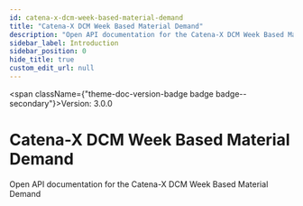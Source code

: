 ```yaml
---
id: catena-x-dcm-week-based-material-demand
title: "Catena-X DCM Week Based Material Demand"
description: "Open API documentation for the Catena-X DCM Week Based Material Demand"
sidebar_label: Introduction
sidebar_position: 0
hide_title: true
custom_edit_url: null
---
```



<span className={"theme-doc-version-badge badge badge--secondary"}>Version: 3.0.0</span>

# Catena-X DCM Week Based Material Demand



Open API documentation for the Catena-X DCM Week Based Material Demand


      